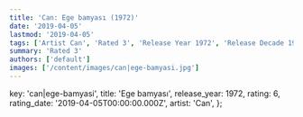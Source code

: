 ```yaml
---
title: 'Can: Ege bamyası (1972)'
date: '2019-04-05'
lastmod: '2019-04-05'
tags: ['Artist Can', 'Rated 3', 'Release Year 1972', 'Release Decade 1970']
summary: 'Rated 3'
authors: ['default']
images: ['/content/images/can|ege-bamyasi.jpg']
---
```


  key: 'can|ege-bamyasi',
  title: 'Ege bamyası',
  release_year: 1972,
  rating: 6,
  rating_date: '2019-04-05T00:00:00.000Z',
  artist: 'Can',
};

<MusicRating data={data} />
